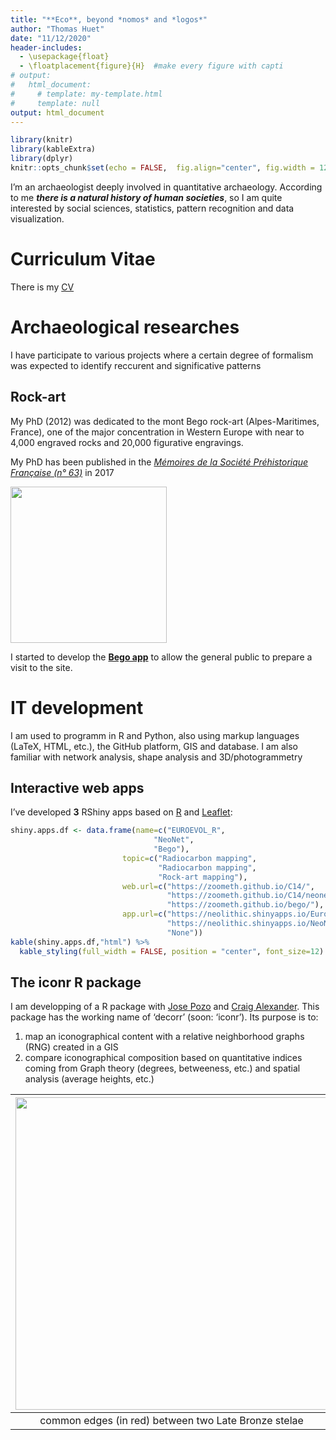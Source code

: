 ---
title: "**Eco**, beyond *nomos* and *logos*"
author: "Thomas Huet"
date: "11/12/2020"
header-includes:
  - \usepackage{float}
  - \floatplacement{figure}{H}  #make every figure with capti
# output: 
#   html_document:
#     # template: my-template.html
#     template: null
output: html_document
---

```{r setup, include=FALSE}
library(knitr)
library(kableExtra)
library(dplyr)
knitr::opts_chunk$set(echo = FALSE,  fig.align="center", fig.width = 12, fig.height = 12)
```

I'm an archaeologist deeply involved in quantitative archaeology. According to me ***there is a natural history of human societies***, so I am quite interested by social sciences, statistics, pattern recognition and data visualization.

# Curriculum Vitae

There is my [CV](https://github.com/zoometh/thomashuet.github.io/blob/main/cv/cv_english.pdf)

# Archaeological researches

I have participate to various projects where a certain degree of formalism was expected to identify reccurent and significative patterns

## Rock-art

My PhD (2012) was dedicated to the mont Bego rock-art (Alpes-Maritimes, France), one of the major concentration in Western Europe with near to 4,000 engraved rocks and 20,000 figurative engravings.



My PhD has been published in the [*Mémoires de la Société Préhistorique Française (n° 63)*](http://www.prehistoire.org/shop_515-40342-0-0/m63-2017-les-gravures-piquetees-du-mont-bego-alpes-maritimes-organisation-spatiale-et-seriation-vie-iie-millenaire-av.-j.-c.-t.-huet.html) in 2017

![](http://www.prehistoire.org/offres/file_inline_src/515/515_imgO_020317_092024.jpg){width=250px}

I started to develop the **[Bego app]("https://zoometh.github.io/bego/")** to allow the general public to prepare a visit to the site.

# IT development

I am used to programm in R and Python, also using markup languages (LaTeX, HTML, etc.), the GitHub platform, GIS and database. I am also familiar with network analysis, shape analysis and 3D/photogrammetry

## Interactive web apps

I've developed **3** RShiny apps based on [R](https://www.r-project.org/) and [Leaflet](https://leafletjs.com/):

```{r Rshiny.apps}
shiny.apps.df <- data.frame(name=c("EUROEVOL_R",
                                "NeoNet",
                                "Bego"),
                         topic=c("Radiocarbon mapping",
                                 "Radiocarbon mapping",
                                 "Rock-art mapping"),
                         web.url=c("https://zoometh.github.io/C14/",
                                   "https://zoometh.github.io/C14/neonet",
                                   "https://zoometh.github.io/bego/"),
                         app.url=c("https://neolithic.shinyapps.io/Euroevol_R/",
                                   "https://neolithic.shinyapps.io/NeoNet/",
                                   "None"))
kable(shiny.apps.df,"html") %>% 
  kable_styling(full_width = FALSE, position = "center", font_size=12)
```


## The **iconr** R package

I am developping of a R package with [Jose Pozo](https://orcid.org/0000-0002-0759-3510) and [Craig Alexander](https://www.researchgate.net/profile/Craig_Alexander2). This package has the working name of 'decorr' (soon: 'iconr'). Its purpose is to:

1. map an iconographical content with a relative neighborhood graphs (RNG) created in a GIS
2. compare iconographical composition based on quantitative indices coming from Graph theory (degrees, betweeness, etc.) and spatial analysis (average heights, etc.)

| ![](https://github.com/zoometh/iconr/raw/master/vignettes/compar_eds_2_3.png){width=500px} |
|:--:| 
| common edges (in red) between two Late Bronze stelae |



